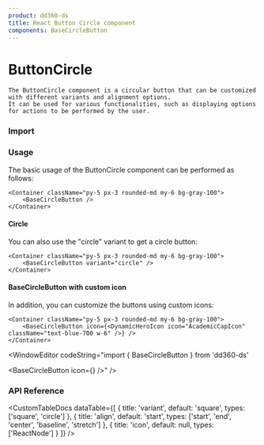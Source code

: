 ```yaml
---
product: dd360-ds
title: React Button Circle component
components: BaseCircleButton
---
```


# ButtonCircle

    The ButtonCircle component is a circular button that can be customized with different variants and alignment options.
    It can be used for various functionalities, such as displaying options for actions to be performed by the user.

### Import

<WindowEditor codeString="import { BaseCircleButton } from 'dd360-ds'" />
<WindowEditor codeString="import BaseCircleButton from 'dd360-ds/BaseCircleButton'" />

### Usage

The basic usage of the ButtonCircle component can be performed as follows:
```tsx
<Container className="py-5 px-3 rounded-md my-6 bg-gray-100">
    <BaseCircleButton />
</Container>
```

<WindowEditor codeString="<BaseCircleButton />" />

#### Circle

You can also use the "circle" variant to get a circle button:
```tsx
<Container className="py-5 px-3 rounded-md my-6 bg-gray-100">
    <BaseCircleButton variant="circle" />
</Container>
```

<WindowEditor
    codeString="import { BaseCircleButton } from 'dd360-ds'
 <BaseCircleButton variant='circle' />"
/>

#### BaseCircleButton with custom icon

In addition, you can customize the buttons using custom icons:
```tsx
<Container className="py-5 px-3 rounded-md my-6 bg-gray-100">
    <BaseCircleButton icon={<DynamicHeroIcon icon="AcademicCapIcon" className="text-blue-700 w-6" />} />
</Container>
```

<WindowEditor codeString="import { BaseCircleButton } from 'dd360-ds'

<BaseCircleButton icon={<DynamicHeroIcon icon='AcademicCapIcon' className='text-blue-700 w-6' />} />"
/>

### API Reference

<CustomTableDocs
    dataTable={[
        { title: 'variant', default: 'square', types: ['square', 'circle'] },
        { title: 'align', default: 'start', types: ['start', 'end', 'center', 'baseline', 'stretch'] },
        { title: 'icon', default: null, types: ['ReactNode'] }
    ]}
/>
